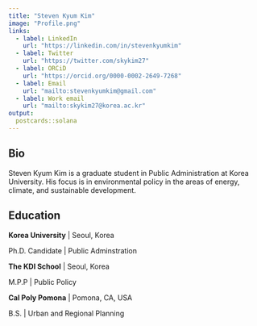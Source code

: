 ```yaml
---
title: "Steven Kyum Kim"
image: "Profile.png"
links:
  - label: LinkedIn
    url: "https://linkedin.com/in/stevenkyumkim"
  - label: Twitter
    url: "https://twitter.com/skykim27"
  - label: ORCiD
    url: "https://orcid.org/0000-0002-2649-7268"
  - label: Email
    url: "mailto:stevenkyumkim@gmail.com"
  - label: Work email
    url: "mailto:skykim27@korea.ac.kr"    
output:
  postcards::solana
---
```

 
## Bio

Steven Kyum Kim is a graduate student in Public Administration at Korea University. His focus is in environmental policy in the areas of energy, climate, and sustainable development. 

## Education

**Korea University** | Seoul, Korea

Ph.D. Candidate | Public Adminstration

**The KDI School** | Seoul, Korea

M.P.P | Public Policy

**Cal Poly Pomona** | Pomona, CA, USA

B.S. | Urban and Regional Planning

<!-- ## Experience -->

<!-- **Freelance** | Live Entertainment Consultant | August 2018 - Present -->

<!-- **Cercle** | Producer | August 2018 - Present -->

<!-- **National Public Radio** | Producer | May 2015 - July 2018 -->

<!-- **NME Magazine** | Editor | July 2014 - July 2016 -->

<!-- **Iceland Symphony Orchestra** | Cellist | October 2009 - June 2014 -->
